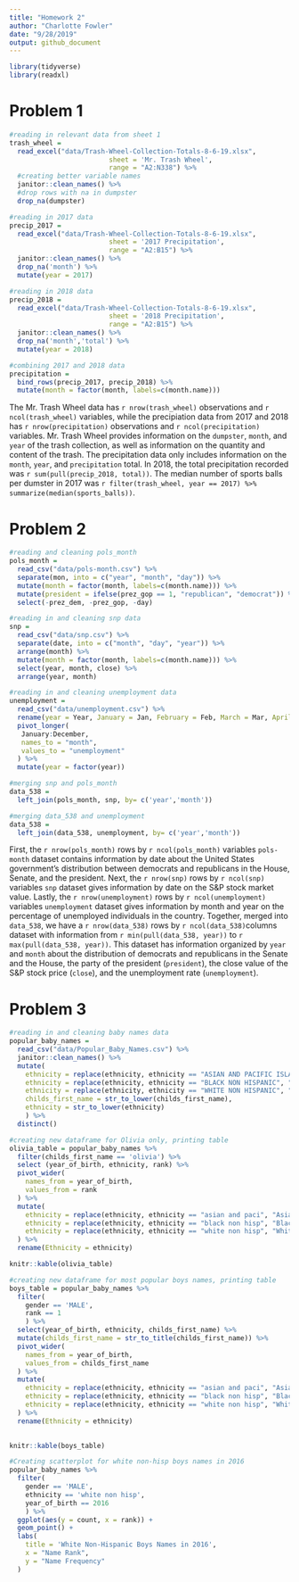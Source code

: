 ```yaml
---
title: "Homework 2"
author: "Charlotte Fowler"
date: "9/28/2019"
output: github_document
---
```


```r
library(tidyverse)
library(readxl)
```


# Problem 1
```r
#reading in relevant data from sheet 1
trash_wheel = 
  read_excel("data/Trash-Wheel-Collection-Totals-8-6-19.xlsx", 
                         sheet = 'Mr. Trash Wheel',
                         range = "A2:N338") %>% 
  #creating better variable names
  janitor::clean_names() %>%  
  #drop rows with na in dumpster
  drop_na(dumpster)

#reading in 2017 data
precip_2017 =
  read_excel("data/Trash-Wheel-Collection-Totals-8-6-19.xlsx", 
                         sheet = '2017 Precipitation',
                         range = "A2:B15") %>%
  janitor::clean_names() %>% 
  drop_na('month') %>% 
  mutate(year = 2017)

#reading in 2018 data
precip_2018 =
  read_excel("data/Trash-Wheel-Collection-Totals-8-6-19.xlsx", 
                         sheet = '2018 Precipitation',
                         range = "A2:B15") %>%
  janitor::clean_names() %>% 
  drop_na('month','total') %>% 
  mutate(year = 2018)
```

```r
#combining 2017 and 2018 data
precipitation = 
  bind_rows(precip_2017, precip_2018) %>% 
  mutate(month = factor(month, labels=c(month.name))) 
```


The Mr. Trash Wheel data has `r nrow(trash_wheel)` observations and `r ncol(trash_wheel)` variables, while the precipiation data from 2017 and 2018 has `r nrow(precipitation)` observations and `r ncol(precipitation)` variables. Mr. Trash Wheel provides information on the `dumpster`, `month`, and `year` of the trash collection, as well as information on the quantity and content of the trash. The precipitation data only includes information on the `month`, `year`, and `precipitation` total. 
In 2018, the total precipitation recorded was `r sum(pull(precip_2018, total))`. 
The median number of sports balls per dumster in 2017 was `r filter(trash_wheel, year == 2017) %>% summarize(median(sports_balls))`. 


# Problem 2


```r
#reading and cleaning pols_month
pols_month = 
  read_csv("data/pols-month.csv") %>% 
  separate(mon, into = c("year", "month", "day")) %>% 
  mutate(month = factor(month, labels=c(month.name))) %>% 
  mutate(president = ifelse(prez_gop == 1, "republican", "democrat")) %>% 
  select(-prez_dem, -prez_gop, -day)
```

```r
#reading in and cleaning snp data
snp = 
  read_csv("data/snp.csv") %>% 
  separate(date, into = c("month", "day", "year")) %>% 
  arrange(month) %>% 
  mutate(month = factor(month, labels=c(month.name))) %>% 
  select(year, month, close) %>% 
  arrange(year, month)
```


```r
#reading in and cleaning unemployment data
unemployment = 
  read_csv("data/unemployment.csv") %>% 
  rename(year = Year, January = Jan, February = Feb, March = Mar, April = Apr, June = Jun, July = Jul, August = Aug, September = Sep, October = Oct, November = Nov, December = Dec) %>% 
  pivot_longer(
   January:December,
   names_to = "month",
   values_to = "unemployment"
  ) %>% 
  mutate(year = factor(year))
```

```r
#merging snp and pols_month
data_538 = 
  left_join(pols_month, snp, by= c('year','month'))

#merging data_538 and unemployment
data_538 = 
  left_join(data_538, unemployment, by= c('year','month'))
```


First, the `r nrow(pols_month)` rows by `r ncol(pols_month)` variables `pols-month` dataset contains information by date about the United States government's distribution between democrats and republicans in the House, Senate, and the president. Next, the `r nrow(snp)` rows by `r ncol(snp)` variables `snp` dataset gives information by date on the S&P stock market value. Lastly, the `r nrow(unemployment)` rows by `r ncol(unemployment)` variables `unemployment` dataset gives information by month and year on the percentage of unemployed individuals in the country. 
Together, merged into `data_538`, we have a `r nrow(data_538)` rows by `r ncol(data_538)`columns dataset with information from `r min(pull(data_538, year))` to `r max(pull(data_538, year))`. This dataset has information organized by `year` and `month` about the distribution of democrats and republicans in the Senate and the House, the party of the president (`president`), the close value of the S&P stock price (`close`), and the unemployment rate (`unemployment`).






# Problem 3

```r
#reading in and cleaning baby names data
popular_baby_names = 
  read_csv("data/Popular_Baby_Names.csv") %>% 
  janitor::clean_names() %>% 
  mutate(
    ethnicity = replace(ethnicity, ethnicity == "ASIAN AND PACIFIC ISLANDER", "ASIAN AND PACI"),
    ethnicity = replace(ethnicity, ethnicity == "BLACK NON HISPANIC", "BLACK NON HISP"),
    ethnicity = replace(ethnicity, ethnicity == "WHITE NON HISPANIC", "WHITE NON HISP"),
    childs_first_name = str_to_lower(childs_first_name),
    ethnicity = str_to_lower(ethnicity)
    ) %>% 
  distinct()
```
```r
#creating new dataframe for Olivia only, printing table 
olivia_table = popular_baby_names %>% 
  filter(childs_first_name == 'olivia') %>% 
  select (year_of_birth, ethnicity, rank) %>% 
  pivot_wider(
    names_from = year_of_birth,
    values_from = rank
  ) %>% 
  mutate(
    ethnicity = replace(ethnicity, ethnicity == "asian and paci", "Asian and Pacific Islander"),
    ethnicity = replace(ethnicity, ethnicity == "black non hisp", "Black and Non Hispanic"),
    ethnicity = replace(ethnicity, ethnicity == "white non hisp", "White and Non Hispanic")
  ) %>% 
  rename(Ethnicity = ethnicity)

knitr::kable(olivia_table)
```


```r
#creating new dataframe for most popular boys names, printing table
boys_table = popular_baby_names %>% 
  filter(
    gender == 'MALE',
    rank == 1
    ) %>% 
  select(year_of_birth, ethnicity, childs_first_name) %>% 
  mutate(childs_first_name = str_to_title(childs_first_name)) %>% 
  pivot_wider(
    names_from = year_of_birth,
    values_from = childs_first_name
  ) %>% 
  mutate(
    ethnicity = replace(ethnicity, ethnicity == "asian and paci", "Asian and Pacific Islander"),
    ethnicity = replace(ethnicity, ethnicity == "black non hisp", "Black and Non Hispanic"),
    ethnicity = replace(ethnicity, ethnicity == "white non hisp", "White and Non Hispanic")
  ) %>% 
  rename(Ethnicity = ethnicity)  
  

knitr::kable(boys_table)
```


```r
#Creating scatterplot for white non-hisp boys names in 2016
popular_baby_names %>% 
  filter(
    gender == 'MALE',
    ethnicity == 'white non hisp',
    year_of_birth == 2016
    ) %>% 
  ggplot(aes(y = count, x = rank)) +
  geom_point() + 
  labs(
    title = 'White Non-Hispanic Boys Names in 2016',
    x = "Name Rank",
    y = "Name Frequency"
  )
```





